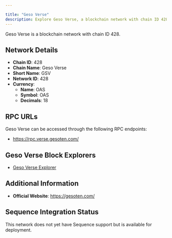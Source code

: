 ```yaml
---

title: "Geso Verse"
description: Explore Geso Verse, a blockchain network with chain ID 428. Learn about its native currency, OAS, and how to interact with the network.
---
```




Geso Verse is a blockchain network with chain ID 428.

## Network Details

- **Chain ID**: 428
- **Chain Name**: Geso Verse
- **Short Name**: GSV
- **Network ID**: 428
- **Currency**: 
  - **Name**: OAS
  - **Symbol**: OAS
  - **Decimals**: 18

## RPC URLs

Geso Verse can be accessed through the following RPC endpoints:

- https://rpc.verse.gesoten.com/

## Geso Verse Block Explorers

- [Geso Verse Explorer](https://explorer.verse.gesoten.com)

## Additional Information

- **Official Website**: https://gesoten.com/

## Sequence Integration Status

This network does not yet have Sequence support but is available for deployment.
